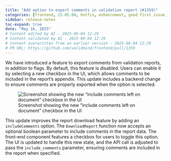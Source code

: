 ```yaml
---
title: "Add option to export comments in validation report (#1359)"
categories: [frontend, 25.05.04, hotfix, enhancement, good first issue, javascript]
sidebar: release-notes
toc-expand: true
date: "May 16, 2025"
# Content edited by AI - 2025-06-04 12:29
# Content validated by AI - 2025-06-04 12:29
# Content overwritten from an earlier version - 2025-06-04 12:29
# PR URL: https://github.com/validmind/frontend/pull/1359
---
```


We have introduced a feature to export comments from validation reports, in addition to flags. By default, this feature is disabled. Users can enable it by selecting a new checkbox in the UI, which allows comments to be included in the report's appendix. This update includes a backend change to ensure comments are properly exported when the option is selected.

![Screenshot showing the new "include comments left on document" checkbox in the UI](https://github.com/user-attachments/assets/deff2eda-b081-44fc-bb6f-2e3cbf759da9)

This update improves the report download feature by adding an `includeComments` option. The `DownloadReport` function now accepts an optional boolean parameter to include comments in the report data. The front-end component features a checkbox for users to toggle this option. The UI is updated to handle this new state, and the API call is adjusted to pass the `include_comments` parameter, ensuring comments are included in the report when specified.